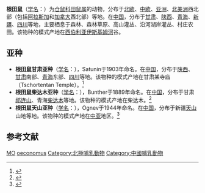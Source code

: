{{speciesbox
| image = VOLE, TUNDRA (microtus oeconomus) (9-4-08) gambell, ak -2 (2834490753).jpg
| image_caption = 摄于阿拉斯加
| status = LC
| status_system = IUCN3.1
| status_ref = <ref name=iucn>{{cite iucn|author=Linzey, A.V.|author2=Shar, S.|author3=Lkhagvasuren, D.|author4=Juškaitis, R.|author5=Sheftel, B.|author6=Meinig, H.|author7=Amori, G.|author8=Henttonen, H.|last-author-amp=yes|year=2008|url=https://www.iucnredlist.org/details/13451/0|title=''Microtus oeconomus''|access-date=4 February 2010|ref=harv}}</ref>
| genus = Microtus
| species = oeconomus
| authority = ([[Peter_Simon_Pallas|Pallas]], 1776)
| range_map = Microtus oeconomus map.svg
}}
'''根田鼠'''（[[学名|学名]]：{{lang|la|''Microtus oeconomus''}}）为[[仓鼠科|仓鼠科]][[田鼠属|田鼠属]]的动物，分布于[[北欧|北欧]]、[[中欧|中欧]]、[[亚洲|亚洲]]、[[北美洲|北美洲]]西北部（包括[[阿拉斯加|阿拉斯加]]和[[加拿大|加拿大]]西北部）等地。在[[中国|中国]]，分布于[[甘肃|甘肃]]、[[陕西|陕西]]、[[青海|青海]]、[[新疆|新疆]]、[[四川|四川]]等地，主要栖息于森林、森林草原、高山灌丛、沿河湖岸灌丛、村庄农田。该物种的模式产地在[[西伯利亚|西伯利亚]][[伊斯基姆河|伊斯基姆河]]谷。
== 亚种 ==
* '''根田鼠甘肃亚种'''（[[学名|学名]]：{{lang|la|''Microtus oeconomus flaviventris''}}），Satunin于1903年命名。在[[中国|中国]]，分布于[[陕西|陕西]]、[[甘肃|甘肃]]南部、[[青海|青海]]东部、[[四川|四川]]等地。该物种的模式产地在甘肃某寺庙（Tschortentan Temple）。<ref name='id1021'>{{cite web| url =http://www.bioinfo.cn/db05/BjdwSpecies.php?action=view&id=1021| title =根田鼠甘肃亚种| work =《中国动物物种编目数据库》| publisher =中国科学院微生物研究所| author =中国科学院动物研究所| accessdate =2009-03-27| deadurl =yes| archiveurl =https://web.archive.org/web/20160305041302/http://www.bioinfo.cn/db05/BjdwSpecies.php?action=view&id=1021| archivedate =2016-03-05}}</ref>
* '''根田鼠柴达木亚种'''（[[学名|学名]]：{{lang|la|''Microtus oeconomus limnophilus''}}），Bunther于1889年命名。在[[中国|中国]]，分布于甘肃[[祁连山|祁连山]]、青海[[柴达木|柴达木]]等地。该物种的模式产地在柴达木。<ref name='id1022'>{{cite web| url =http://www.bioinfo.cn/db05/BjdwSpecies.php?action=view&id=1022| title =根田鼠柴达木亚种| work =《中国动物物种编目数据库》| publisher =中国科学院微生物研究所| author =中国科学院动物研究所| accessdate =2009-03-27| deadurl =yes| archiveurl =https://web.archive.org/web/20160305070020/http://www.bioinfo.cn/db05/BjdwSpecies.php?action=view&id=1022| archivedate =2016-03-05}}</ref>
* '''根田鼠天山亚种'''（[[学名|学名]]：{{lang|la|''Microtus oeconomus montiumcaelestinum''}}），Ognev于1944年命名。在[[中国|中国]]，分布于新疆[[天山|天山]]山地等地。该物种的模式产地在[[中亚|中亚]]地区。<ref name='id1023'>{{cite web| url =http://www.bioinfo.cn/db05/BjdwSpecies.php?action=view&id=1023| title =根田鼠天山亚种| work =《中国动物物种编目数据库》| publisher =中国科学院微生物研究所| author =中国科学院动物研究所| accessdate =2009-03-27| deadurl =yes| archiveurl =https://web.archive.org/web/20160305003526/http://www.bioinfo.cn/db05/BjdwSpecies.php?action=view&id=1023| archivedate =2016-03-05}}</ref>

== 参考文献 ==
{{reflist}}
{{Taxonbar|from=Q703702}}

[[Category:IUCN红色名录无危物种|MO]]
[[Category:田鼠属|oeconomus]]
[[Category:北極哺乳動物|Category:北極哺乳動物]]
[[Category:中國哺乳動物|Category:中國哺乳動物]]